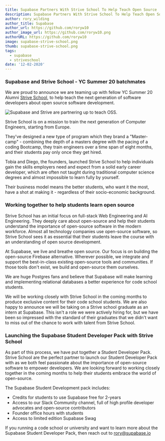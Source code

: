 ```yaml
---
title: Supabase Partners With Strive School To Help Teach Open Source
description: Supabase Partners With Strive School To Help Teach Open Source To The Next Generation Of Developers
author: rory_wilding
author_title: Supabase
author_url: https://github.com/roryw10
author_image_url: https://github.com/roryw10.png
authorURL: https://github.com/roryw10
image: supabase-strive-school.png
thumb: supabase-strive-school.png
tags:
  - supabase
  - striveschool
date: '12-02-2020'
---
```


<!--truncate-->

### Supabase and Strive School - YC Summer 20 batchmates

We are proud to announce we are teaming up with fellow YC Summer 20 Alumni [Strive School](https://strive.school/), to help teach the next generation of software developers about open source software development.

![Supabase and Strive are partnering up to teach OSS.](/images/blog/strive-supabase.png)

Strive School is on a mission to train the next generation of Computer Engineers, starting from Europe.

They've designed a new type of program which they brand a "Master-camp" - combining the depth of a masters degree with the pacing of a coding Bootcamp, they train engineers over a time span of eight months, and their students pay only once they get hired.

Tobia and Diego, the founders, launched Strive School to help individuals gain the skills employers need and expect from a solid early career developer, which are often not taught during traditional computer science degrees and almost impossible to learn fully by yourself.

Their business model means the better students, who want it the most, have a shot at making it - regardless of their socio-economic background.

<!--truncate-->

### Working together to help students learn open source

Strive School has an initial focus on full-stack Web Engineering and AI Engineering. They deeply care about open-source and help their students understand the importance of open-source software in the modern workforce. Almost all technology companies use open-source software, so Strive School sees it as essential that their students leave the course with an understanding of open source development.

At Supabase, we live and breathe open source. Our focus is on building the open-source Firebase alternative. Wherever possible, we integrate and support the best-in-class existing open-source tools and communities. If those tools don't exist, we build and open-source them ourselves.

We are huge Postgres fans and believe that Supabase will make learning and implementing relational databases a better experience for code school students.

We will be working closely with Strive School in the coming months to produce exclusive content for their code school students. We are also happy to announce we will be taking on a Strive school graduate as an intern at Supabase. This isn't a role we were actively hiring for, but we have been so impressed with the standard of their graduates that we didn't want to miss out of the chance to work with talent from Strive School.

<!--truncate-->

### Launching the Supabase Student Developer Pack with Strive School

As part of this process, we have put together a Student Developer Pack. Strive School are the perfect partner to launch our Student Developer Pack with as we both feel passionate about the importance of open-source software to empower developers. We are looking forward to working closely together in the coming months to help their students embrace the world of open-source.

The Supabase Student Development pack includes:

- Credits for students to use Supabase free for 2-years
- Access to our Slack Community channel, full of high profile developer advocates and open-source contributors
- Founder office hours with students
- Access to limited edition Supabase Swag

If you running a code school or university and want to learn more about the Supabase Student Developer Pack, then reach out to rory@supabase.io
